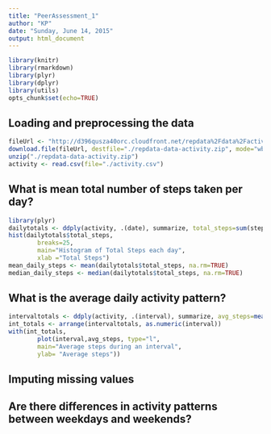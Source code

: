 ```yaml
---
title: "PeerAssessment_1"
author: "KP"
date: "Sunday, June 14, 2015"
output: html_document
---
```


```r
library(knitr)
library(rmarkdown)
library(plyr)
library(dplyr)
library(utils)
opts_chunk$set(echo=TRUE)
```

## Loading and preprocessing the data
```r
fileUrl <- "http://d396qusza40orc.cloudfront.net/repdata%2Fdata%2Factivity.zip"
download.file(fileUrl, destfile="./repdata-data-activity.zip", mode="wb")
unzip("./repdata-data-activity.zip")
activity <- read.csv(file="./activity.csv")
```

## What is mean total number of steps taken per day?
```r
library(plyr)
dailytotals <- ddply(activity, .(date), summarize, total_steps=sum(steps))
hist(dailytotals$total_steps, 
        breaks=25, 
        main="Histogram of Total Steps each day",
        xlab ="Total Steps")
mean_daily_steps <- mean(dailytotals$total_steps, na.rm=TRUE)
median_daily_steps <- median(dailytotals$total_steps, na.rm=TRUE)
```

## What is the average daily activity pattern?
```r
intervaltotals <- ddply(activity, .(interval), summarize, avg_steps=mean(steps, na.rm=TRUE))
int_totals <- arrange(intervaltotals, as.numeric(interval))
with(int_totals, 
        plot(interval,avg_steps, type="l",
        main="Average steps during an interval",
        ylab= "Average steps"))
```

## Imputing missing values



## Are there differences in activity patterns between weekdays and weekends?


